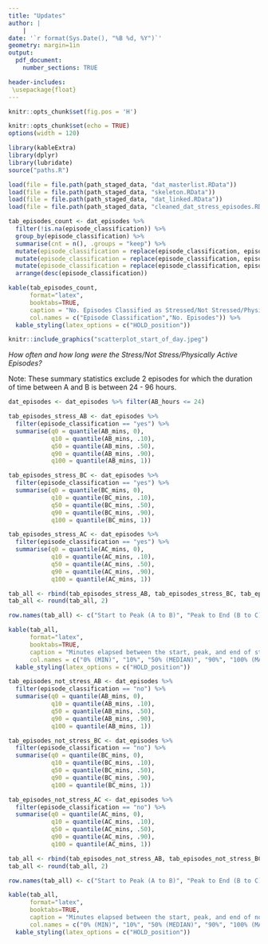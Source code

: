 ```yaml
---
title: "Updates"
author: |
    |
date: '`r format(Sys.Date(), "%B %d, %Y")`'
geometry: margin=1in
output: 
  pdf_document:
    number_sections: TRUE

header-includes:
 \usepackage{float}
---
```


```r
knitr::opts_chunk$set(fig.pos = 'H')
```

```r
knitr::opts_chunk$set(echo = TRUE)
options(width = 120)
```

```r
library(kableExtra)
library(dplyr)
library(lubridate)
source("paths.R")

load(file = file.path(path_staged_data, "dat_masterlist.RData"))
load(file = file.path(path_staged_data, "skeleton.RData"))
load(file = file.path(path_staged_data, "dat_linked.RData"))
load(file = file.path(path_staged_data, "cleaned_dat_stress_episodes.RData"))
```

```r
tab_episodes_count <- dat_episodes %>%
  filter(!is.na(episode_classification)) %>%
  group_by(episode_classification) %>%
  summarise(cnt = n(), .groups = "keep") %>%
  mutate(episode_classification = replace(episode_classification, episode_classification=="active", "Physically Active")) %>%
  mutate(episode_classification = replace(episode_classification, episode_classification=="no", "Not Stress")) %>%
  mutate(episode_classification = replace(episode_classification, episode_classification=="yes", "Stress")) %>%
  arrange(desc(episode_classification))
```


```r
kable(tab_episodes_count, 
      format="latex", 
      booktabs=TRUE, 
      caption = "No. Episodes Classified as Stressed/Not Stressed/Physically Active",
      col.names = c("Episode Classification","No. Episodes")) %>%
  kable_styling(latex_options = c("HOLD_position"))
```

\newpage


```r
knitr::include_graphics("scatterplot_start_of_day.jpeg")
```

\newpage


_How often and how long were the Stress/Not Stress/Physically Active Episodes?_

Note: These summary statistics exclude 2 episodes for which the duration of time between A and B is between 24 - 96 hours.

```r

dat_episodes <- dat_episodes %>% filter(AB_hours <= 24)

tab_episodes_stress_AB <- dat_episodes %>%
  filter(episode_classification == "yes") %>%
  summarise(q0 = quantile(AB_mins, 0),
            q10 = quantile(AB_mins, .10),
            q50 = quantile(AB_mins, .50),
            q90 = quantile(AB_mins, .90),
            q100 = quantile(AB_mins, 1))

tab_episodes_stress_BC <- dat_episodes %>%
  filter(episode_classification == "yes") %>%
  summarise(q0 = quantile(BC_mins, 0),
            q10 = quantile(BC_mins, .10),
            q50 = quantile(BC_mins, .50),
            q90 = quantile(BC_mins, .90),
            q100 = quantile(BC_mins, 1))

tab_episodes_stress_AC <- dat_episodes %>%
  filter(episode_classification == "yes") %>%
  summarise(q0 = quantile(AC_mins, 0),
            q10 = quantile(AC_mins, .10),
            q50 = quantile(AC_mins, .50),
            q90 = quantile(AC_mins, .90),
            q100 = quantile(AC_mins, 1))

tab_all <- rbind(tab_episodes_stress_AB, tab_episodes_stress_BC, tab_episodes_stress_AC)
tab_all <- round(tab_all, 2)
```

```r
row.names(tab_all) <- c("Start to Peak (A to B)", "Peak to End (B to C)","Start to End (A to C)")

kable(tab_all, 
      format="latex", 
      booktabs=TRUE, 
      caption = "Minutes elapsed between the start, peak, and end of stress episodes, summarized in percentiles",
      col.names = c("0% (MIN)", "10%", "50% (MEDIAN)", "90%", "100% (MAX)")) %>%
  kable_styling(latex_options = c("HOLD_position"))
```


```r
tab_episodes_not_stress_AB <- dat_episodes %>%
  filter(episode_classification == "no") %>%
  summarise(q0 = quantile(AB_mins, 0),
            q10 = quantile(AB_mins, .10),
            q50 = quantile(AB_mins, .50),
            q90 = quantile(AB_mins, .90),
            q100 = quantile(AB_mins, 1))

tab_episodes_not_stress_BC <- dat_episodes %>%
  filter(episode_classification == "no") %>%
  summarise(q0 = quantile(BC_mins, 0),
            q10 = quantile(BC_mins, .10),
            q50 = quantile(BC_mins, .50),
            q90 = quantile(BC_mins, .90),
            q100 = quantile(BC_mins, 1))

tab_episodes_not_stress_AC <- dat_episodes %>%
  filter(episode_classification == "no") %>%
  summarise(q0 = quantile(AC_mins, 0),
            q10 = quantile(AC_mins, .10),
            q50 = quantile(AC_mins, .50),
            q90 = quantile(AC_mins, .90),
            q100 = quantile(AC_mins, 1))

tab_all <- rbind(tab_episodes_not_stress_AB, tab_episodes_not_stress_BC, tab_episodes_not_stress_AC)
tab_all <- round(tab_all, 2)
```

```r
row.names(tab_all) <- c("Start to Peak (A to B)", "Peak to End (B to C)","Start to End (A to C)")

kable(tab_all, 
      format="latex", 
      booktabs=TRUE, 
      caption = "Minutes elapsed between the start, peak, and end of not stress episodes, summarized in percentiles",
      col.names = c("0% (MIN)", "10%", "50% (MEDIAN)", "90%", "100% (MAX)")) %>%
  kable_styling(latex_options = c("HOLD_position"))
```




